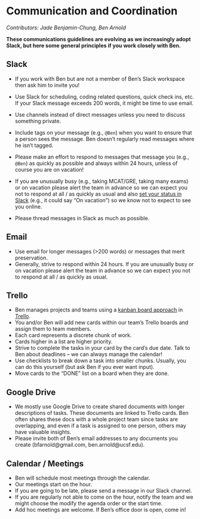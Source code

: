 # Communication and Coordination {#commcoord}

_Contributors: Jade Benjamin-Chung, Ben Arnold_

**These communications guidelines are evolving as we increasingly adopt Slack, but here some general principles if you work closely with Ben.**

## Slack

- If you work with Ben but are not a member of Ben's Slack workspace then ask him to invite you!
- Use Slack for scheduling, coding related questions, quick check ins, etc. If your Slack message exceeds 200 words, it might be time to use email. 

- Use channels instead of direct messages unless you need to discuss something private.

- Include tags on your message (e.g., `@Ben`) when you want to ensure that a person sees the message. Ben doesn't regularly read messages where he isn't tagged.

- Please make an effort to respond to messages that message you (e.g., `@Ben`) as quickly as possible and always within 24 hours, unless of course you are on vacation!

- If you are unusually busy (e.g., taking MCAT/GRE, taking many exams) or on vacation please alert the team in advance so we can expect you not to respond at all / as quickly as usual and also [set your status in Slack](https://get.slack.help/hc/en-us/articles/201864558-Set-your-Slack-status-and-availability) (e.g., it could say "On vacation") so we know not to expect to see you online. 
- Please thread messages in Slack as much as possible. 

## Email

- Use email for longer messages (>200 words) or messages that merit preservation. 
- Generally, strive to respond within 24 hours.  If you are unusually busy or on vacation please alert the team in advance so we can expect you not to respond at all / as quickly as usual. 

## Trello

- Ben manages projects and teams using a [kanban board approach](https://www.atlassian.com/agile/kanban/boards) in [Trello](https://www.trello.com).
- You and/or Ben will add new cards within our team's Trello boards and assign them to team members. 
- Each card represents a discrete chunk of work. 
- Cards higher in a list are higher priority.
- Strive to complete the tasks in your card by the card's due date. Talk to Ben about deadlines -- we can always manage the calendar!
- Use checklists to break down a task into smaller chunks. Usually, you can do this yourself (but ask Ben if you ever want input).
- Move cards to the "DONE" list on a board when they are done. 

## Google Drive

- We mostly use Google Drive to create shared documents with longer descriptions of tasks. These documents are linked to Trello cards. Ben often shares these docs with a whole project team since tasks are overlapping, and even if a task is assigned to one person, others may have valuable insights. 
- Please invite both of Ben's email addresses to any documents you create (bfarnold@gmail.com, ben.arnold@ucsf.edu).

## Calendar / Meetings

- Ben will schedule most meetings through the calendar.
- Our meetings start on the hour. 
- If you are going to be late, please send a message in our Slack channel. 
- If you are regularly not able to come on the hour, notify the team and we might choose the modify the agenda order or the start time.
- Add hoc meetings are welcome. If Ben's office door is open, come in!
